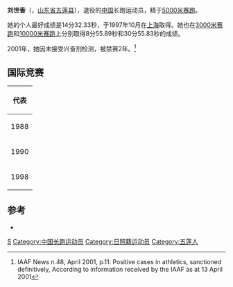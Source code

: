 {{Infobox sportsperson
| honorific_prefix          = 
| name                      = 劉世香
| honorific_suffix          = 
| image                     = 
| image_size                = 
| alt                       = 
| caption                   = 
| headercolor               = 
| textcolor                 = 
| real_name                 = 
| native_name               = 
| native_name_lang          = 
| romanizedname             = 
| english_name              = 
| birth_name                = 
| nickname                  = 
| nationality               = 
| national_team             = 
| ethnicity                 = 
| hometown                  = 
| citizenship               = 
| birth_date                = {{Birth date and age|year=1971|month=1|day=13}}
| birth_place               = 
| death_date                = 
| death_place               = 
| resting_place             = 
| resting_place_coordinates = 
| monuments                 = 
| residence                 = 
| education                 = 
| alma_mater                = 
| occupation                = 
{{ubl
|中國人民政治協商會議山東省委員會委員（1993-1998）
}}
| years_active              = 1988 - 2012
| employer                  = 
| agent                     = 
| height                    = 
| weight                    = 
| spouse                    = 
| life_partner              = 
| other_interests           = 
| website                   = 
| module                    = 
| country                   = 
| sport                     = 田徑
| position                  = 
| shoots                    = 
| catches                   = 
| disability                = 
| disability_class          = 
| weight_class              = 
| weight_class_type         = 
| rank                      = 
| event                     = 中長跑、長跑
| event_type                = 
| universityteam            = 
| collegeteam               = 
| league                    = 
| league_type               = 
| club                      = 
| team                      = 
| turnedpro                 = 
| turnedpro_type            = 
| partner                   = 
| former_partner            = 
| coach                     = 
| retired                   = 
| coaching                  = 
| module2                   = 
| worlds                    = 
{{ubl
|'''1988年世界青年田徑錦標賽'''：3000公尺第六名
|'''1990年IAAF世界越野錦標賽（Junior Race）'''：第一名
|'''1990年世界青年田徑錦標賽'''：3000公尺第二名
|'''1998年IAAF世界杯'''：5000公尺第六名
}}
| regionals                 = 
{{ubl
|'''1998年亞洲田徑錦標賽'''：5000公尺第二名
|'''1998年亞洲田徑錦標賽'''：10000公尺第一名
}}
| nationals                 = 
{{ubl
|'''1997年中國全國運動會女子組'''：5000公尺第三名
|'''1997年中國全國運動會女子組'''：10000公尺第六名
}}
| olympics                  = 
| paralympics               = 
| commonwealth              = 
| highestranking            = 
| pb                        = 
{{ubl
|'''2000公尺'''：5分58.4秒（手動） （1992年）
|'''3000公尺'''：8分55.89秒 （1998年）
|'''5000公尺'''：14分32.33秒 （1997年）
|'''10000公尺'''：30分55.83秒 （1997年）
}}
| medaltemplates            = 
{{MedalCountry|{{CHN-1949}}}}
{{MedalSport|女子田徑}}
{{MedalCompetition|IAAF世界越野錦標賽（Junior Race）}}
{{MedalGold|1990年法國薩瓦省|}}
{{MedalCompetition|世界青年田徑錦標賽}}
{{MedalSilver|1990年保加利亞普羅夫迪夫|3000公尺}}
{{MedalCompetition|亞洲田徑錦標賽}}
{{MedalSilver|1998年日本福岡縣|5000公尺}}
{{MedalGold|1998年日本福岡縣|10000公尺}}
| show-medals               = 
| medaltemplates-title      = 
| module3                   = 
| updated                   = 2017年1月20日
}}
'''刘世香'''（{{bd|1971年|1月13日|catIdx=L}}，[[山东省|山东省]][[五莲县|五莲县]]），退役的[[中华人民共和国|中国]]长跑运动员，精于[[5000米赛跑|5000米赛跑]]。

她的个人最好成绩是14分32.33秒，于1997年10月在[[上海|上海]]取得。她也在[[3000米赛跑|3000米赛跑]]和[[10000米赛跑|10000米赛跑]]上分别取得8分55.89秒和30分55.83秒的成绩。

2001年，她因未接受兴奋剂检测，被禁赛2年。<ref>IAAF News n.48, April 2001, p.11: Positive cases in athletics, sanctioned definitively, According to information received by the IAAF as at 13 April 2001</ref>

== 国际竞赛 ==
{| {{AchievementTable|Event=yes}}
|-
!colspan="6"|代表{{CHN}}
|-
|rowspan=2|1988
|rowspan=2|[[1988年世界青年田径锦标赛|世界青年锦标赛]]
|rowspan=2|[[加拿大|加拿大]][[大萨德伯里|大萨德伯里]]
| —
|1500m
|[[1988年世界青年田径锦标赛–女子1500米|未完赛]]
|-
|第6名
|3000m
|[[1988年世界青年田径锦标赛–女子3000米|9:20.88]]
|-
|rowspan=2|1990
|[[1990年世界青年田径锦标赛|世界青年锦标赛]] 
|[[保加利亚|保加利亚]][[普罗夫迪夫|普罗夫迪夫]]
|bgcolor="silver" | 第2名
|3000 m<ref>[http://www.gbrathletics.com/ic/wj.htm 国际田联世界青年锦标赛] {{Wayback|url=http://www.gbrathletics.com/ic/wj.htm |date=20190318083227 }} - GBR Athletics</ref>
|[[1990年世界青年田径锦标赛–女子3000米|9:10.54]]
|-
|[[1990年世界越野锦标赛|世界越野锦标赛]] 
|[[法兰西|法兰西]]{{link-en|埃克斯莱班|Aix-les-Bains}}
|bgcolor=gold|第1名
|青年赛跑 (4.4 km)
|[[1990年世界越野锦标赛–青年女子赛跑|14:19]]
|-
|rowspan=3|1998
|rowspan=2|[[1998年亚洲田径锦标赛|亚洲锦标赛]] 
|rowspan=2|[[日本|日本]][[福冈|福冈]]
|bgcolor="silver" | 第2名
|5000 m
|15:53.76
|-
|bgcolor="gold" align="center" | 第1名
|10,000 m<ref name="AC">[http://www.gbrathletics.com/ic/asg.htm 亚洲锦标赛] {{Wayback|url=http://www.gbrathletics.com/ic/asg.htm |date=20181119062822 }} - GBR Athletics</ref>
|32:28.49
|-
|[[1998年国际田联世界杯|世界杯]] 
|[[南非|南非]][[约翰内斯堡|约翰内斯堡]]
|第6名
|5000 m
|16:51.74
|}

== 参考 ==
*{{iaaf name|id=61106}}
{{reflist}}

{{authority control}}

{{DEFAULTSORT:L}}
[[Category:刘姓|S]]
[[Category:中国长跑运动员|Category:中国长跑运动员]]
[[Category:日照籍运动员|Category:日照籍运动员]]
[[Category:五莲人|Category:五莲人]]